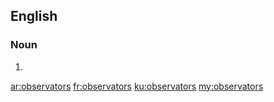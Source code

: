 ==English==

===Noun===
{{head|en|plural}}

# {{plural of|observator|lang=en}}

[[ar:observators]]
[[fr:observators]]
[[ku:observators]]
[[my:observators]]
